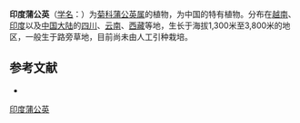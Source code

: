 {{Speciesbox
| name = 印度蒲公英
| status = 
| status_system = 
| image =
| genus = Taraxacum
| species = indicum
| authority = Hand.-Mazz.
}}

'''印度蒲公英'''（[[学名|学名]]：{{lang|la|''Taraxacum indicum''}}）为[[菊科|菊科]][[蒲公英属|蒲公英属]]的植物，为中国的特有植物。分布在[[越南|越南]]、[[印度|印度]]以及[[中国大陆|中国大陆]]的[[四川|四川]]、[[云南|云南]]、[[西藏|西藏]]等地，生长于海拔1,300米至3,800米的地区，一般生于路旁草地，目前尚未由人工引种栽培。

== 参考文献 ==
<div class="references-small">
* {{cite web| url =http://www.bioinfo.cn/db05/KmzwSpecies.php?action=view&id=5657| title =印度蒲公英| work =《中国高等植物数据库全库》| publisher =中国科学院微生物研究所| author =昆明植物研究所| accessdate =2009-02-25| deadurl =yes| archiveurl =https://web.archive.org/web/20160305053230/http://www.bioinfo.cn/db05/KmzwSpecies.php?action=view&id=5657| archivedate =2016-03-05}}
</div>
{{Taxonbar|from=Q10910408}}

[[Category:蒲公英属|印度蒲公英]]


{{植物小作品}}